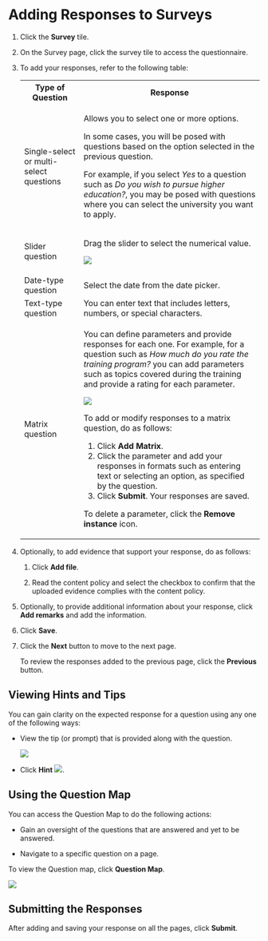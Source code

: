 
# Adding Responses to Surveys

1. Click the **Survey** tile.

2. On the Survey page, click the survey tile to access the questionnaire.

3. To add your responses, refer to the following table:

    <table>
    <tr>
        <th>Type of Question</th>
        <th>Response</th>
    </tr>
    <tr>
        <td>Single-select or multi-select questions</td>
        <td><p>Allows you to select one or more options.</p><p>In some cases, you will be posed with questions based on the option selected in the previous question.</p><p>For example, if you select <i>Yes</i> to a question such as <i>Do you wish to pursue higher education?</i>, you may be posed with questions where you can select the university you want to apply.</p></td>
    </tr>
    <tr>
        <td>Slider question</td>
        <td><p>Drag the slider to select the numerical value.</p><p><img src={SliderQuestion} /></p></td>
    </tr>
    <tr>
        <td>Date-type question</td>
        <td>Select the date from the date picker.</td>
    </tr>
    <tr>
        <td>Text-type question</td>
        <td>You can enter text that includes letters, numbers, or special characters.</td>
    </tr>
    <tr>
        <td>Matrix question</td>
        <td><p>You can define parameters and provide responses for each one. For example, for a question such as <i>How much do you rate the training program?</i> you can add parameters such as topics covered during the training and provide a rating for each parameter.</p><p><img src={MatrixQuestion} /></p><p>To add or modify responses to a matrix question, do as follows:</p><ol><li>Click <b>Add Matrix</b>.</li><li>Click the parameter and add your responses in formats such as entering text or selecting an option, as specified by the question.</li><li>Click <b>Submit</b>. Your responses are saved.</li></ol><p>To delete a parameter, click the <b>Remove instance</b> icon.</p></td>
    </tr>
    </table>

4. Optionally, to add evidence that support your response, do as follows:

    1. Click **Add file**.

    2. Read the content policy and select the checkbox to confirm that the uploaded evidence complies with the content policy.

5. Optionally, to provide additional information about your response, click **Add remarks** and add the information.

6. Click **Save**.

7. Click the **Next** button to move to the next page.

    <Admonition type="tip">   
    To review the responses added to the previous page, click the <b>Previous</b> button.
    </Admonition>

## Viewing Hints and Tips

You can gain clarity on the expected response for a question using any one of the following ways:

* View the tip (or prompt) that is provided along with the question.

    ![](media/questiontip.png)

* Click **Hint** ![](media/hints.png).

## Using the Question Map

You can access the Question Map to do the following actions:

* Gain an oversight of the questions that are answered and yet to be answered.

* Navigate to a specific question on a page.

To view the Question map, click **Question Map**.

![](media/questionmap.png)

## Submitting the Responses

After adding and saving your response on all the pages, click **Submit**.